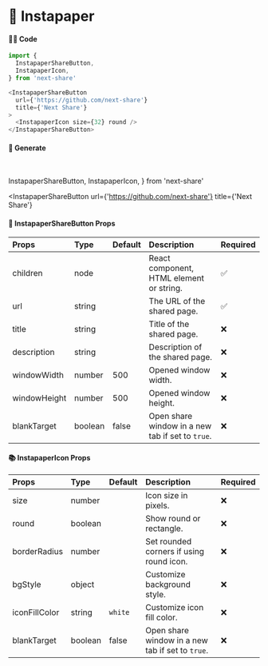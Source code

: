 # 🎀 Instapaper

#### 👨‍💻 Code

```js copy
import {
  InstapaperShareButton,
  InstapaperIcon,
} from 'next-share'

<InstapaperShareButton
  url={'https://github.com/next-share'}
  title={'Next Share'}
>
  <InstapaperIcon size={32} round />
</InstapaperShareButton>
```

#### 🥰 Generate

<br />

  InstapaperShareButton,
  InstapaperIcon,
} from 'next-share'

<InstapaperShareButton
  url={'https://github.com/next-share'}
  title={'Next Share'}
>
  <InstapaperIcon size={32} round />
</InstapaperShareButton>

#### 📖 InstapaperShareButton Props

| Props | Type | Default | Description | Required |
| :--- | :--- | :--- | :--- | :--- |
| children | node |  | React component, HTML element or string. | ✅ |
| url | string |  | The URL of the shared page. | ✅ |
| title | string |  | Title of the shared page. | ❌ |
| description | string |  | Description of the shared page. | ❌ |
| windowWidth | number | 500 | Opened window width. | ❌ |
| windowHeight | number | 500 | Opened window height. | ❌ |
| blankTarget | boolean | false | Open share window in a new tab if set to `true`. | ❌ |

#### 📚 InstapaperIcon Props

| Props | Type | Default | Description | Required |
| :--- | :--- | :--- | :--- | :--- |
| size | number |  | Icon size in pixels. | ❌ |
| round | boolean |  | Show round or rectangle. | ❌ |
| borderRadius | number |  | Set rounded corners if using round icon. | ❌ |
| bgStyle | object |  | Customize background style. | ❌ |
| iconFillColor | string | <code>white</code> | Customize icon fill color. | ❌ |
| blankTarget | boolean | false | Open share window in a new tab if set to `true`. | ❌ |
